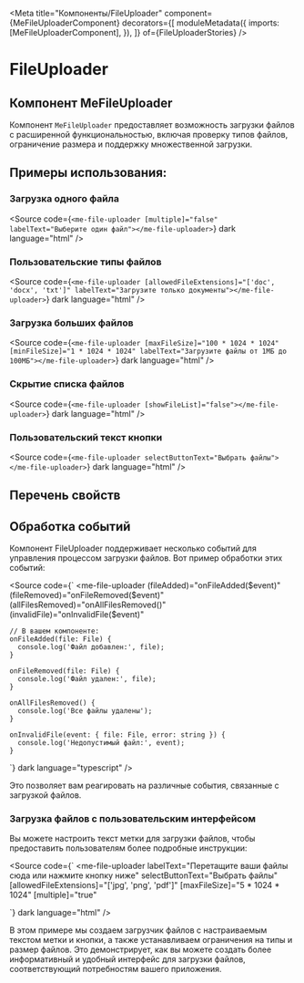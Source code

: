 
<Meta
  title="Компоненты/FileUploader"
  component={MeFileUploaderComponent}
  decorators={[
    moduleMetadata({
      imports: [MeFileUploaderComponent],
    }),
    ]}
  of={FileUploaderStories}
/>

# FileUploader

## Компонент MeFileUploader

Компонент `MeFileUploader` предоставляет возможность загрузки файлов с расширенной функциональностью, включая проверку типов файлов, ограничение размера и поддержку множественной загрузки.

<Story name="Default" of={FileUploaderStories.Default} />
<Controls of={FileUploaderStories.Default} />

<Source of={FileUploaderStories.Default} dark />

## Примеры использования:

### Загрузка одного файла

<Story name="SingleFileUpload" of={FileUploaderStories.SingleFileUpload} />

<Source
  code={`<me-file-uploader [multiple]="false" labelText="Выберите один файл"></me-file-uploader>`}
  dark
  language="html"
/>

### Пользовательские типы файлов

<Story name="CustomFileTypes" of={FileUploaderStories.CustomFileTypes} />

<Source
  code={`<me-file-uploader [allowedFileExtensions]="['doc', 'docx', 'txt']" labelText="Загрузите только документы"></me-file-uploader>`}
  dark
  language="html"
/>

### Загрузка больших файлов

<Story name="LargeFileUpload" of={FileUploaderStories.LargeFileUpload} />

<Source
  code={`<me-file-uploader [maxFileSize]="100 * 1024 * 1024" [minFileSize]="1 * 1024 * 1024" labelText="Загрузите файлы от 1МБ до 100МБ"></me-file-uploader>`}
  dark
  language="html"
/>

### Скрытие списка файлов

<Story name="HideFileList" of={FileUploaderStories.HideFileList} />

<Source
  code={`<me-file-uploader [showFileList]="false"></me-file-uploader>`}
  dark
  language="html"
/>

### Пользовательский текст кнопки

<Story name="CustomButtonText" of={FileUploaderStories.CustomButtonText} />

<Source
  code={`<me-file-uploader selectButtonText="Выбрать файлы"></me-file-uploader>`}
  dark
  language="html"
/>

## Перечень свойств

<Controls story={FileUploaderStories.Default} />

## Обработка событий

Компонент FileUploader поддерживает несколько событий для управления процессом загрузки файлов. Вот пример обработки этих событий:

<Source
  code={`
<me-file-uploader
  (fileAdded)="onFileAdded($event)"
  (fileRemoved)="onFileRemoved($event)"
  (allFilesRemoved)="onAllFilesRemoved()"
  (invalidFile)="onInvalidFile($event)"
></me-file-uploader>

    // В вашем компоненте:
    onFileAdded(file: File) {
      console.log('Файл добавлен:', file);
    }

    onFileRemoved(file: File) {
      console.log('Файл удален:', file);
    }

    onAllFilesRemoved() {
      console.log('Все файлы удалены');
    }

    onInvalidFile(event: { file: File, error: string }) {
      console.log('Недопустимый файл:', event);
    }
`}
  dark
  language="typescript"
/>

Это позволяет вам реагировать на различные события, связанные с загрузкой файлов.

### Загрузка файлов с пользовательским интерфейсом

<Story name="CustomLabelText" of={FileUploaderStories.CustomLabelText} />

Вы можете настроить текст метки для загрузки файлов, чтобы предоставить пользователям более подробные инструкции:

<Source
  code={`
<me-file-uploader
  labelText="Перетащите ваши файлы сюда или нажмите кнопку ниже"
  selectButtonText="Выбрать файлы"
  [allowedFileExtensions]="['jpg', 'png', 'pdf']"
  [maxFileSize]="5 * 1024 * 1024"
  [multiple]="true"
></me-file-uploader>
`}
  dark
  language="html"
/>

В этом примере мы создаем загрузчик файлов с настраиваемым текстом метки и кнопки, а также устанавливаем ограничения на типы и размер файлов. Это демонстрирует, как вы можете создать более информативный и удобный интерфейс для загрузки файлов, соответствующий потребностям вашего приложения.
